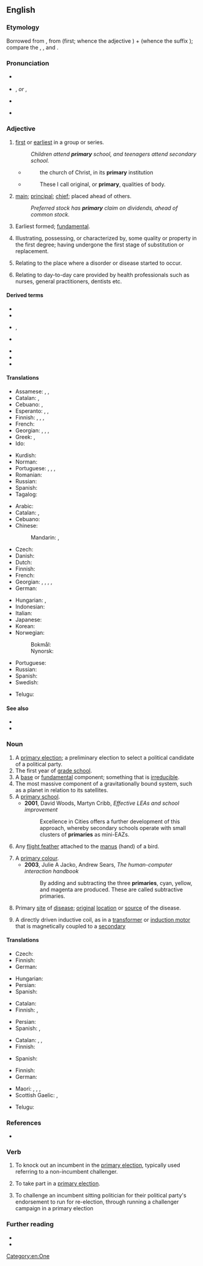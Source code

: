 ==English==
{{wikipedia}}

===Etymology===
Borrowed from {{bor|en|la|prīmārius||of the first (rank); chief, principal; excellent}}, from {{m|la|prīmus}} (first; whence the {{etyl|en|-}} adjective {{m|en|prime}}) + {{m|la|-ārius}} (whence the {{etyl|en|-}} suffix {{m|en|-ary}}); compare the {{cog|fr|primaire}}, {{m|fr|primer}}, and {{m|fr|premier}}.

===Pronunciation===
* {{a|UK}} {{IPA|en|/ˈpɹaɪməɹi/}}
* {{a|US}} {{enPR|prīʹmĕr-ē}}, {{IPA|en|/ˈpɹaɪˌmɛɹi/}} ''or'' {{enPR|prīʹmə-rē}}, {{IPA|en|/ˈpɹaɪməɹi/}}
* {{a|NZ}} {{IPA|en|/ˈpɹɒeməɹi/|/ˈpɹɒemɹi/}}
* {{audio|en|En-us-primary.ogg|Audio (US)}}

===Adjective===
{{enum|en||secondary|Latinate [[Appendix:English ordinal numbers|ordinals]]}}
{{en-adj}}

# [[first]] or [[earliest]] in a group or series.
#: ''Children attend '''primary''' school, and teenagers attend secondary school.''
#* {{rfdatek|en|Bishop Pearson}}
#*: the church of Christ, in its '''primary''' institution
#* {{rfdatek|en|John Locke}}
#*: These I call original, or '''primary''', qualities of body.
# [[main]]; [[principal]]; [[chief]]; placed ahead of others.
#: ''Preferred stock has '''primary''' claim on dividends, ahead of common stock.''
# {{lb|en|geology}} Earliest formed; [[fundamental]].
# {{lb|en|chemistry}} Illustrating, possessing, or characterized by, some quality or property in the first degree; having undergone the first stage of substitution or replacement.
# {{lb|en|medicine}} Relating to the place where a disorder or disease started to occur.
# {{lb|en|medicine}} Relating to day-to-day care provided by health professionals such as nurses, general practitioners, dentists etc.

====Derived terms====
{{der-top}}
* {{l|en|primarily}}
* {{l|en|primary care}}
* {{l|en|primary color}}, {{l|en|primary colour}}
* {{l|en|primary producer}}
{{der-mid}}
* {{l|en|primary research}}
* {{l|en|primary school}}
* {{l|en|primary source}}
{{der-bottom}}

====Translations====
{{trans-top|first in a group or series}}
* Assamese: {{t|as|আগনি}}, {{t|as|মৌলিক}}, {{t|as|প্ৰাথমিক}}
* Catalan: {{t+|ca|primari|m}}, {{t+|ca|primària|f}}
* Cebuano: {{t|ceb|kinaunhan}}, {{t|ceb|kinaunahan}}
* Esperanto: {{t+|eo|primara}}, {{t|eo|unuaranga}}, {{t|eo|unuagrada}}
* Finnish: {{t+|fi|ensimmäinen}}, {{t+|fi|perus-}}, {{t|fi|ensi-}}, {{t+|fi|ala-}}
* French: {{t+|fr|primaire|m|f}}
* Georgian: {{t|ka|პირველადი}}, {{t|ka|საწყისი}}, {{t|ka|უადრესი}}, {{t|ka|თავდაპირველი}}
* Greek: {{t+|el|πρωτογενής|sc=Grek}}, {{t+|el|πρωτοβάθμιος|sc=Grek}}
* Ido: {{t+|io|primara}}
{{trans-mid}}
* Kurdish: {{t+|ku|یه‌که‌م|tr=yekem}}
* Norman: {{t|nrf|primaithe}}
* Portuguese: {{t+|pt|primário|m}}, {{t+|pt|primária|f}}, {{t|pt|primários|m-p}}, {{t|pt|primárias|f-p}}
* Romanian: {{t+|ro|primar}}
* Russian: {{t+|ru|перви́чный}}
* Spanish: {{t+|es|primario}}
* Tagalog: {{t|tl|pangunahin}}
{{trans-bottom}}

{{trans-top|that which is placed ahead of others}}
* Arabic: {{t|ar|أَوَّلِيّ}}
* Catalan: {{t+|ca|primari|m}}, {{t+|ca|primària|f}}
* Cebuano: {{t|ceb|nauna}}
* Chinese:
*: Mandarin: {{t+|cmn|第一|tr=dìyī de|alt=第一的|sc=Hani}}, {{t+|cmn|最初|tr=zuìchū|sc=Hani}}
* Czech: {{t+|cs|primární}}
* Danish: {{t+|da|primær}}
* Dutch: {{t+|nl|voornaamste}}
* Finnish: {{t+|fi|ensisijainen}}
* French: {{t+|fr|prioritaire|m|f}}
* Georgian: {{t|ka|პირველადი|sc=Geor}}, {{t|ka|უპირატესი}}, {{t|ka|ძირითადი}}, {{t|ka|უმთავრესი}}, {{t|ka|მთავარი}}
* German: {{t+|de|primär}}
{{trans-mid}}
* Hungarian: {{t+|hu|első}}, {{t+|hu|elsődleges}}
* Indonesian: {{t+|id|pokok}}
* Italian: {{t+|it|primario}}
* Japanese: {{t+|ja|最初|tr=さいしょの, saisho no|alt=最初の|sc=Jpan}}
* Korean: {{t+|ko|본래|alt=본래의}}
* Norwegian:
*: Bokmål: {{t|nb|primær}}
*: Nynorsk: {{t|nn|primær}}
* Portuguese: {{t+|pt|primário}}
* Russian: {{t+|ru|перви́чный}}
* Spanish: {{t+|es|primario}}
* Swedish: {{t+|sv|primär}}
{{trans-bottom}}

{{checktrans-top}}
* Telugu: {{t-check|te|ప్రాథమిక}}
{{trans-mid}}
{{trans-bottom}}

====See also====
* {{l|en|first}}
* {{l|en|primus inter pares}}

===Noun===
{{en-noun|primaries}}

# A [[primary election]]; a preliminary election to select a political candidate of a political party.
# The first year of [[grade school]].
# A [[base]] or [[fundamental]] component; something that is [[irreducible]].
# The most massive component of a gravitationally bound system, such as a planet in relation to its satellites.
# A [[primary school]].
#* '''2001''', David Woods, Martyn Cribb, ''Effective LEAs and school improvement''
#*: Excellence in Cities offers a further development of this approach, whereby secondary schools operate with small clusters of '''primaries''' as mini-EAZs.
# {{lb|en|ornithology}} Any [[flight feather]] attached to the [[manus]] (hand) of a bird.
# A [[primary colour]].
#* '''2003''', Julie A Jacko, Andrew Sears, ''The human-computer interaction handbook''
#*: By adding and subtracting the three '''primaries''', cyan, yellow, and magenta are produced. These are called subtractive primaries.
# {{lb|en|medicine}} Primary [[site]] of [[disease]]; [[original]] [[location]] or [[source]] of the disease.
#: {{ux|en|unknown '''primary'''}}
#: {{ux|en|most common '''primaries'''}}
# {{lb|en|electronics}} A directly driven inductive coil, as in a [[transformer]] or [[induction motor]] that is magnetically coupled to a [[secondary]]

====Translations====
{{trans-top|preliminary election}}
* Czech: {{t+|cs|primárky|f-p}}
* Finnish: {{t|fi|esivaalit}}
* German: {{t+|de|Vorwahl|f}}
{{trans-mid}}
* Hungarian: {{t|hu|előválasztás}}
* Persian: {{t+|fa|نخستین}}
* Spanish: {{t+|es|primarias|f-p}}
{{trans-bottom}}

{{trans-top|first year of grade school}}
* Catalan: {{t+|ca|primària|f}}
* Finnish: {{t|fi|ensimmäinen luokka}}, {{t|fi|ekaluokka}}
{{trans-mid}}
* Persian: {{t+|fa|ابتدایی}}
* Spanish: {{t+|es|primaria|f}}, {{t+|es|primero|m}}
{{trans-bottom}}

{{trans-top|base or fundamental component}}
* Catalan: {{t+|ca|primari|m}}, {{t+|ca|bàsic|m}}, {{t+|ca|fonamental|m}}
* Finnish: {{t+|fi|perusta}}
{{trans-mid}}
* Spanish: {{t+|es|básico}}
{{trans-bottom}}

{{trans-top|ornithology: flight feather}}
* Finnish: {{t|fi|siipisulka}}
* German: {{t|de|Handschwinge|f}}
{{trans-mid}}
* Maori: {{t|mi|kira}}, {{t|mi|hikurangi}}, {{t|mi|hikutau}}, {{t|mi|matakīrea}}
* Scottish Gaelic: {{t|gd|prìomh ite sgèith|f}}, {{t|gd|ite gàirdeanach|f}}
{{trans-bottom}}

{{checktrans-top}}
* Telugu: {{t-check|te|ప్రాథమికం}}
{{trans-mid}}
{{trans-bottom}}

===References===
* {{pedialite}}

===Verb===
{{en-verb|primaries|primarying|primaried}}

# {{lb|en|US|transitive}} To knock out an incumbent in the [[primary election]], typically used referring to a non-incumbent challenger.
# {{lb|en|US|intransitive}} To take part in a [[primary election]].
# {{lb|en|US|politics}} To challenge an incumbent sitting politician for their political party's endorsement to run for re-election, through running a challenger campaign in a primary election

===Further reading===
* {{R:Webster 1913}}
* {{R:Century 1911}}

[[Category:en:One]]